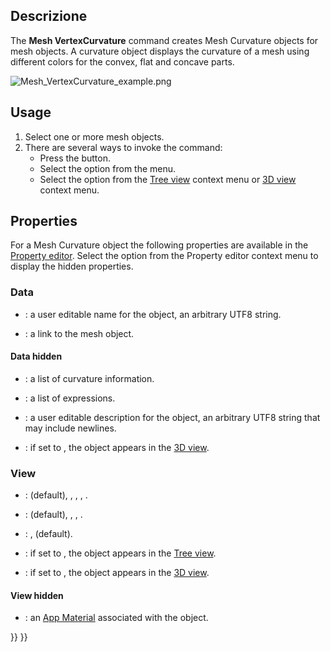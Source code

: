 <languages/>

<div class="mw-translate-fuzzy">
{{Docnav/it
|[[Mesh_BoundingBox/it|Info limiti d'ingombro]]
|[[Mesh_HarmonizeNormals/it|Armonizza le normali]]
|[[Mesh_Workbench/it|Mesh]]
|IconL=Mesh_BoundingBox.svg
|IconR=Mesh_HarmonizeNormals.svg
|IconC=Workbench_Mesh.svg
}}
</div>

{{GuiCommand
|Name=Mesh VertexCurvature
|MenuLocation=Meshes → Curvature plot
|Workbenches=[[Mesh_Workbench|Mesh]]
|SeeAlso=[[Mesh_CurvatureInfo|Mesh CurvatureInfo]]
}}

<span id="Description"></span>
==Descrizione==

The '''Mesh VertexCurvature''' command creates Mesh Curvature objects for mesh objects. A curvature object displays the curvature of a mesh using different colors for the convex, flat and concave parts.

[[Image:Mesh_VertexCurvature_example.png]]
{{Caption|Example of a Mesh Curvature object}}

==Usage==

# Select one or more mesh objects.
# There are several ways to invoke the command:
#* Press the {{Button|[[Image:Mesh_VertexCurvature.svg|16px]] [[Mesh_VertexCurvature|Curvature plot]]}} button.
#* Select the {{MenuCommand|Meshes → [[Image:Mesh_VertexCurvature.svg|16px]] Curvature plot}} option from the menu.
#* Select the {{MenuCommand|[[Image:Mesh_VertexCurvature.svg|16px]] Curvature plot}} option from the [[Tree_view|Tree view]] context menu or [[3D_view|3D view]] context menu.

==Properties==

For a Mesh Curvature object the following properties are available in the [[Property_editor|Property editor]]. Select the {{MenuCommand|Show hidden}} option from the Property editor context menu to display the hidden properties.

===Data=== 

{{TitleProperty|Base}}

* {{PropertyData|Label|String}}: a user editable name for the object, an arbitrary UTF8 string.
* {{PropertyData|Source|Link}}: a link to the mesh object.

====Data hidden====

{{TitleProperty|Base}}

* {{PropertyData|Curv Info|CurvatureList}}: a list of curvature information.
* {{PropertyData|Expression Engine|ExpressionEngine}}: a list of expressions.
* {{PropertyData|Label2|String}}: a user editable description for the object, an arbitrary UTF8 string that may include newlines.
* {{PropertyData|Visibility|Bool}}: if set to {{TRUE}}, the object appears in the [[3D_view|3D view]].

===View===

{{TitleProperty|Base}}

* {{PropertyView|Display Mode|Enumeration}}: {{value|Absolute curvature}} (default), {{value|Mean curvature}}, {{value|Gaussian curvature}}, {{value|Maximum curvature}}, {{value|Minimum curvature}}.
* {{PropertyView|On Top When Selected|Enumeration}}: {{value|Disabled}} (default), {{value|Enabled}}, {{value|Object}}, {{value|Element}}.
* {{PropertyView|Selection Style|Enumeration}}: {{value|Shape}}, {{value|BoundBox}} (default).
* {{PropertyView|Show In Tree|Bool}}: if set to {{TRUE}}, the object appears in the [[Tree_view|Tree view]].
* {{PropertyView|Visibility|Bool}}: if set to {{TRUE}}, the object appears in the [[3D_view|3D view]].

====View hidden====

{{TitleProperty|Base}}

* {{PropertyView|Texture Material|Material}}: an [[App_Material|App Material]] associated with the object.


<div class="mw-translate-fuzzy">
{{Docnav/it
|[[Mesh_BoundingBox/it|Info limiti d'ingombro]]
|[[Mesh_HarmonizeNormals/it|Armonizza le normali]]
|[[Mesh_Workbench/it|Mesh]]
|IconL=Mesh_BoundingBox.svg
|IconR=Mesh_HarmonizeNormals.svg
|IconC=Workbench_Mesh.svg
}}
</div>

{{Mesh Tools navi{{#translation:}}}}
{{Userdocnavi{{#translation:}}}}
{{clear}}